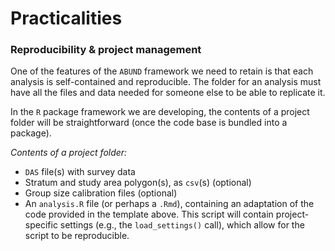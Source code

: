 # Practicalities {#practicalities}


### Reproducibility & project management {-} 

One of the features of the `ABUND` framework we need to retain is that each analysis is self-contained and reproducible. The folder for an analysis must have all the files and data needed for someone else to be able to replicate it. 

In the `R` package framework we are developing, the contents of a project folder will be straightforward (once the code base is bundled into a package).  


*Contents of a project folder:*  

- `DAS` file(s) with survey data  
- Stratum and study area polygon(s), as `csv`(s) (optional)  
- Group size calibration files (optional)  
- An `analysis.R` file (or perhaps a `.Rmd`), containing an adaptation of the code provided in the template above. This script will contain project-specific settings (e.g., the `load_settings()` call), which allow for the script to be reproducible. 


